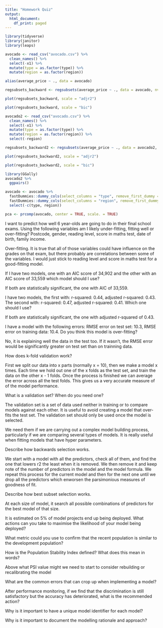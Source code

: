 ```yaml
---
title: "Homework Quiz"
output:
  html_document:
    df_print: paged
---
```


```r
library(tidyverse)
library(janitor)
library(leaps)
```
```r
avocado <- read_csv("avocado.csv") %>% 
  clean_names() %>% 
  select(-x1) %>% 
  mutate(type = as.factor(type)) %>% 
  mutate(region = as.factor(region))
```
```r
alias(average_price ~ ., data = avocado)
```


```r
regsubsets_backward <- regsubsets(average_price ~ ., data = avocado, nvmax = 14, method = "backward")

plot(regsubsets_backward, scale = "adjr2")
```

```r
plot(regsubsets_backward, scale = "bic")
```
```r
avocado2 <- read_csv("avocado.csv") %>% 
  clean_names() %>% 
  select(-x1) %>% 
  mutate(type = as.factor(type)) %>% 
  mutate(region = as.factor(region)) %>% 
  select(-region)
```
```r
regsubsets_backward2 <- regsubsets(average_price ~ ., data = avocado2, nvmax = 13, method = "backward")

plot(regsubsets_backward2, scale = "adjr2")
```

```r
plot(regsubsets_backward2, scale = "bic")
```

```r
library(GGally)
avocado2 %>%
  ggpairs()
```

```r
avocado <- avocado %>%
  fastDummies::dummy_cols(select_columns = "type", remove_first_dummy = TRUE) %>% 
  fastDummies::dummy_cols(select_columns = "region", remove_first_dummy = TRUE) %>% 
  select(-c(type, region))
```

```r
pca <- prcomp(avocado, center = TRUE, scale. = TRUE)
```

I want to predict how well 6 year-olds are going to do in their final school exams. Using the following variables am I likely under-fitting, fitting well or over-fitting? Postcode, gender, reading level, score in maths test, date of birth, family income.

Over-fitting. It is true that all of those variables could have influence on the grades on that exam, but there probably are correlations between some of the variables. I would just stick to reading level and score in maths test for a good-fitting model. 


If I have two models, one with an AIC score of 34,902 and the other with an AIC score of 33,559 which model should I use?

If both are statistically significant, the one with AIC of 33,559. 


I have two models, the first with: r-squared: 0.44, adjusted r-squared: 0.43. The second with: r-squared: 0.47, adjusted r-squared: 0.41. Which one should I use?

If both are statistically significant, the one with adjusted r-squared of 0.43.


I have a model with the following errors: RMSE error on test set: 10.3, RMSE error on training data: 10.4. Do you think this model is over-fitting?

No, it is explaining well the data in the test too. If it wasn't, the RMSE error would be significantly greater on test set than on trainning data. 


How does k-fold validation work?

First we split our data into x parts (normally x = 10), then we make a model x times. Each time we hold out one of the x folds as the test set, and train the data on the other x - 1 folds. 
Once the process is finished we can average the error across all the test folds. This gives us a very accurate measure of of the model performance.


What is a validation set? When do you need one?

The validation set is a set of data used neither in training or to compare models against each other. It is useful to avoid creating a model that over-fits the test set. The validation set should only be used once the model is selected. 

We need them if we are carrying out a complex model building process, particularly if we are comparing several types of models. It is really useful when fitting models that have hyper parameters. 


Describe how backwards selection works.

We start with a model with all the predictors, check all of them, and find the one that lowers r2 the least when it is removed. We then remove it and keep note of the number of predictors in the model and the model formula. We repeat this process for the current model and then for the next one until we drop all the predictors which enworsen the parsimonious measures of goodness of fit. 


Describe how best subset selection works.

At each size of model, it search all possible combinations of predictors for the best model of that size.


It is estimated on 5% of model projects end up being deployed. What actions can you take to maximise the likelihood of your model being deployed?

What metric could you use to confirm that the recent population is similar to the development population?

How is the Population Stability Index defined? What does this mean in words?

Above what PSI value might we need to start to consider rebuilding or recalibrating the model

What are the common errors that can crop up when implementing a model?

After performance monitoring, if we find that the discrimination is still satisfactory but the accuracy has deteriorated, what is the recommended action?

Why is it important to have a unique model identifier for each model?

Why is it important to document the modelling rationale and approach?

